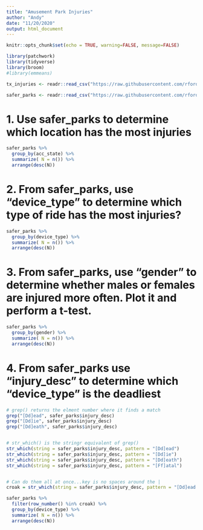 ```yaml
---
title: "Amusement Park Injuries"
author: "Andy"
date: "11/20/2020"
output: html_document
---
```


```r
knitr::opts_chunk$set(echo = TRUE, warning=FALSE, message=FALSE)

library(patchwork)
library(tidyverse)
library(broom)
#library(emmeans)

tx_injuries <- readr::read_csv("https://raw.githubusercontent.com/rfordatascience/tidytuesday/master/data/2019/2019-09-10/tx_injuries.csv")

safer_parks <- readr::read_csv("https://raw.githubusercontent.com/rfordatascience/tidytuesday/master/data/2019/2019-09-10/saferparks.csv")


```

# 1. Use safer_parks to determine which location has the most injuries

```r
safer_parks %>%
  group_by(acc_state) %>%
  summarize( N = n()) %>%
  arrange(desc(N))
```

# 2. From safer_parks, use "device_type" to determine which type of ride has the most injuries?


```r
safer_parks %>%
  group_by(device_type) %>%
  summarize( N = n()) %>%
  arrange(desc(N))
```


# 3. From safer_parks, use "gender" to determine whether males or females are injured more often. Plot it and perform a t-test.

```r
safer_parks %>%
  group_by(gender) %>%
  summarize( N = n()) %>%
  arrange(desc(N))
```



# 4. From safer_parks use "injury_desc" to determine which "device_type" is the deadliest

```r
# grep() returns the elment number where it finds a match
grep("[Dd]ead", safer_parks$injury_desc)
grep("[Dd]ie", safer_parks$injury_desc)
grep("[Dd]eath", safer_parks$injury_desc)


# str_which() is the stringr equivalent of grep()
str_which(string = safer_parks$injury_desc, pattern = "[Dd]ead")
str_which(string = safer_parks$injury_desc, pattern = "[Dd]ie")
str_which(string = safer_parks$injury_desc, pattern = "[Dd]eath")
str_which(string = safer_parks$injury_desc, pattern = "[Ff]atal")


# Can do them all at once...key is no spaces around the |
croak = str_which(string = safer_parks$injury_desc, pattern = "[Dd]ead|[Dd]ie|[Dd]eath|[Ff]atal")

safer_parks %>%
  filter(row_number() %in% croak) %>%
  group_by(device_type) %>%
  summarize( N = n()) %>%
  arrange(desc(N))
```
